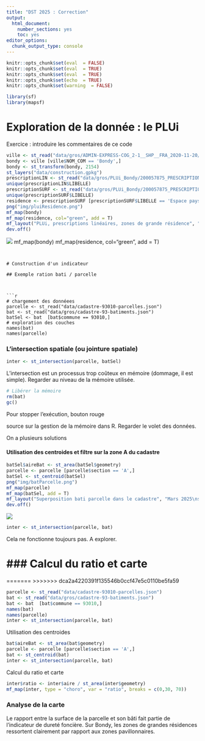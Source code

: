 ```yaml
---
title: "DST 2025 : Correction"
output:
  html_document:
    number_sections: yes
    toc: yes
editor_options:
  chunk_output_type: console
---
```


```r
knitr::opts_chunk$set(eval  = FALSE)
knitr::opts_chunk$set(eval  = TRUE)
knitr::opts_chunk$set(eval  = TRUE)
knitr::opts_chunk$set(echo  = TRUE)
knitr::opts_chunk$set(warning  = FALSE)
``` 


```r
library(sf)
library(mapsf)
```



# Exploration de la donnée : le PLUi

Exercice : introduire les commentaires de ce code

```r
ville <- st_read("data/gros/ADMIN-EXPRESS-COG_2-1__SHP__FRA_2020-11-20/ADMIN-EXPRESS-COG/1_DONNEES_LIVRAISON_2020-11-20/ADE-COG_2-1_SHP_WGS84G_FRA/COMMUNE.shp")
bondy <- ville [ville$NOM_COM == 'Bondy',]
bondy <- st_transform(bondy, 2154)
st_layers("data/construction.gpkg")
prescriptionLIN <- st_read("data/gros/PLUi_Bondy/200057875_PRESCRIPTION_LIN_20210629.shp")
unique(prescriptionLIN$LIBELLE)
prescriptionSURF <- st_read("data/gros/PLUi_Bondy/200057875_PRESCRIPTION_SURF_20210629.shp")
unique(prescriptionSURF$LIBELLE)
residence <- prescriptionSURF [prescriptionSURF$LIBELLE == 'Espace paysager protege de grandes residences',]
png("img/pluiResidence.png")
mf_map(bondy)
mf_map(residence, col="green", add = T)
mf_layout("PLUi, prescriptions linéaires, zones de grande résidence", "mars 2025\nPLUi EE")
dev.off()
```

![](img/pluiResidence.png)
mf_map(bondy)
mf_map(residence, col="green", add = T)
```


# Construction d'un indicateur

## Exemple ration bati / parcelle



```r
# chargement des donnéees
parcelle <- st_read("data/cadastre-93010-parcelles.json")
bat <- st_read("data/gros/cadastre-93-batiments.json")
batSel <- bat  [bat$commune == 93010,]
# exploration des couches
names(bat)
names(parcelle)
```

### L'intersection spatiale (ou jointure spatiale)

```r
inter <- st_intersection(parcelle, batSel)
```

L'intersection est un processus trop coûteux en mémoire (dommage, il est simple).
Regarder au niveau de la mémoire utilisée.

```r
# Libérer la mémoire
rm(bat)
gc()
```

Pour stopper l'exécution, bouton rouge

source sur la gestion de la mémoire dans R. Regarder le volet des données.

On a plusieurs solutions


#### Utilisation des centroides et filtre sur la zone A du cadastre


```r
batSel$aireBat <- st_area(batSel$geometry)
parcelle <- parcelle [parcelle$section == 'A',]
batSel <- st_centroid(batSel)
png("img/batParcelle.png")
mf_map(parcelle)
mf_map(batSel, add = T)
mf_layout("Superposition bati parcelle dans le cadastre", "Mars 2025\nsources : dgfip")
dev.off()
```

![](img/batParcelle.png)


```r
inter <- st_intersection(parcelle, bat)
```

Cela ne fonctionne toujours pas. A explorer.

### Calcul du ratio et carte
=======
=======
>>>>>>> dca2a4220391f135546b0ccf47e5c0110be5fa59
```r
parcelle <- st_read("data/cadastre-93010-parcelles.json")
bat <- st_read("data/gros/cadastre-93-batiments.json")
bat <- bat  [bat$commune == 93010,]
names(bat)
names(parcelle)
inter <- st_intersection(parcelle, bat)
```

Utilisation des centroides


```r
bat$aireBat <- st_area(bat$geometry)
parcelle <- parcelle [parcelle$section == 'A',]
bat <- st_centroid(bat)
inter <- st_intersection(parcelle, bat)

```

Calcul du ratio et carte



```r
inter$ratio <- inter$aire / st_area(inter$geometry)
mf_map(inter, type = "choro", var = "ratio", breaks = c(0,30, 70))
```



### Analyse de la carte


Le rapport entre la surface de la parcelle et son bâti fait partie de l'indicateur de
dureté foncière.
Sur Bondy, les zones de grandes résidences ressortent clairement par rapport aux zones
pavillonnaires.



